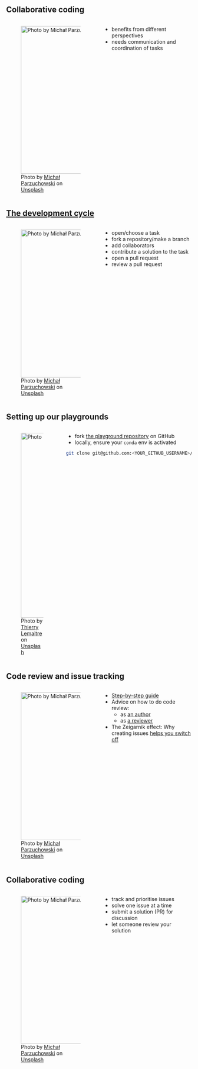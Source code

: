## Collaborative coding

:::: {.columns}

::: {.column width="50%"}
![Photo by <a href="https://unsplash.com/@mparzuchowski?utm_source=unsplash&utm_medium=referral&utm_content=creditCopyText">Michał Parzuchowski</a> on <a href="https://unsplash.com/photos/yqD-v4fidt0?utm_source=unsplash&utm_medium=referral&utm_content=creditCopyText">Unsplash</a>](img/michal-parzuchowski-yqD-v4fidt0-unsplash.jpg){height=400}
:::

::: {.column width="50%"}
* benefits from different perspectives
* needs communication and coordination of tasks
:::
::::

## [The development cycle](https://github.com/neuroinformatics-unit/rse-best-practices-playground){preview-link="true" style="text-align: center"}  {.smaller}

:::: {.columns}

::: {.column width="50%"}
![Photo by <a href="https://unsplash.com/@mparzuchowski?utm_source=unsplash&utm_medium=referral&utm_content=creditCopyText">Michał Parzuchowski</a> on <a href="https://unsplash.com/photos/yqD-v4fidt0?utm_source=unsplash&utm_medium=referral&utm_content=creditCopyText">Unsplash</a>](img/michal-parzuchowski-yqD-v4fidt0-unsplash.jpg){height=400}
:::

::: {.column width="50%"}
* open/choose a task
* fork a repository/make a branch
* add collaborators
* contribute a solution to the task
* open a pull request
* review a pull request
:::
::::

## Setting up our playgrounds

:::: {.columns}

::: {.column width="29%"}
![Photo by <a href="https://unsplash.com/@tlemaitre?utm_source=unsplash&utm_medium=referral&utm_content=creditCopyText">Thierry Lemaitre</a> on <a href="https://unsplash.com/photos/DCTz78QCY24?utm_source=unsplash&utm_medium=referral&utm_content=creditCopyText">Unsplash</a>](img/thierry-lemaitre-DCTz78QCY24-unsplash.jpg){height=500}
:::

::: {.column width="70%"}
* fork [the playground repository](https://github.com/neuroinformatics-unit/rse-best-practices-playground) on GitHub
* locally, ensure your `conda` env is activated
```.bash
git clone git@github.com:<YOUR_GITHUB_USERNAME>/rse-best-practices-playground
```
:::
::::



## Code review and issue tracking
:::: {.columns}

::: {.column width="50%"}
![Photo by <a href="https://unsplash.com/@mparzuchowski?utm_source=unsplash&utm_medium=referral&utm_content=creditCopyText">Michał Parzuchowski</a> on <a href="https://unsplash.com/photos/yqD-v4fidt0?utm_source=unsplash&utm_medium=referral&utm_content=creditCopyText">Unsplash</a>](img/michal-parzuchowski-yqD-v4fidt0-unsplash.jpg){height=400}
:::

::: {.column width="50%"}
* [Step-by-step guide](https://blog.ossph.org/a-beginners-guide-to-contributing-to-open-source-projects/)
* Advice on how to do code review:
  * as [an author](https://mtlynch.io/code-review-love/)
  * as [a reviewer](https://mtlynch.io/human-code-reviews-1/)
* The Zeigarnik effect: Why creating issues [helps you switch off](https://todoist.com/inspiration/zeigarnik-effect-comic)
:::
::::

## Collaborative coding

:::: {.columns}

::: {.column width="50%"}
![Photo by <a href="https://unsplash.com/@mparzuchowski?utm_source=unsplash&utm_medium=referral&utm_content=creditCopyText">Michał Parzuchowski</a> on <a href="https://unsplash.com/photos/yqD-v4fidt0?utm_source=unsplash&utm_medium=referral&utm_content=creditCopyText">Unsplash</a>](img/michal-parzuchowski-yqD-v4fidt0-unsplash.jpg){height=400}
:::

::: {.column width="50%"}
* track and prioritise issues
* solve one issue at a time
* submit a solution (PR) for discussion
* let someone review your solution
:::
::::